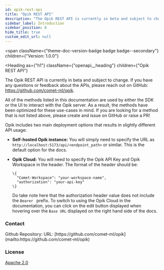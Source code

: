 ```yaml
---
id: opik-rest-api
title: "Opik REST API"
description: "The Opik REST API is currently in beta and subject to change. If you have any questions or feedback about the APIs, please reach out on GitHub: https://github.com/comet-ml/opik."
sidebar_label: Introduction
sidebar_position: 0
hide_title: true
custom_edit_url: null
---
```



<span
  className={"theme-doc-version-badge badge badge--secondary"}
  children={"Version: 1.0.0"}
>
</span>

<Heading
  as={"h1"}
  className={"openapi__heading"}
  children={"Opik REST API"}
>
</Heading>



The Opik REST API is currently in beta and subject to change. If you have any questions or feedback about the APIs, please reach out on GitHub: https://github.com/comet-ml/opik.

All of the methods listed in this documentation are used by either the SDK or the UI to interact with the Opik server. As a result,
the methods have been optimized for these use-cases in mind. If you are looking for a method that is not listed above, please create
and issue on GitHub or raise a PR!

Opik includes two main deployment options that results in slightly different API usage:

- **Self-hosted Opik instance:** You will simply need to specify the URL as `http://localhost:5173/api/<endpoint_path>` or similar. This is the default option for the docs.
- **Opik Cloud:** You will need to specify the Opik API Key and Opik Workspace in the header. The format of the header should be:

  ```
  \{
    "Comet-Workspace": "your-workspace-name",
    "authorization": "your-api-key"
  \}
  ```

  Do take note here that the authorization header value does not include the `Bearer ` prefix. To switch to using the Opik Cloud in the documentation, you can
  click on the edit button displayed when hovering over the `Base URL` displayed on the right hand side of the docs.


<div
  style={{"display":"flex","flexDirection":"column","marginBottom":"var(--ifm-paragraph-margin-bottom)"}}
>
  <h3
    style={{"marginBottom":"0.25rem"}}
  >
    Contact
  </h3><span>
    Github Repository: 
  </span><span>
    URL: [https://github.com/comet-ml/opik](mailto:https://github.com/comet-ml/opik)
  </span>
</div><div
  style={{"marginBottom":"var(--ifm-paragraph-margin-bottom)"}}
>
  <h3
    style={{"marginBottom":"0.25rem"}}
  >
    License
  </h3><a
    href={"http://www.apache.org/licenses/LICENSE-2.0.html"}
  >
    Apache 2.0
  </a>
</div>
      